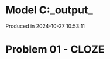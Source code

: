 # Model C:\Users\pedrocruz\Documents\GitHub\pyequa\examples\cloze\_output_

Produced in 2024-10-27 10:53:11

# Problem 01 - CLOZE
